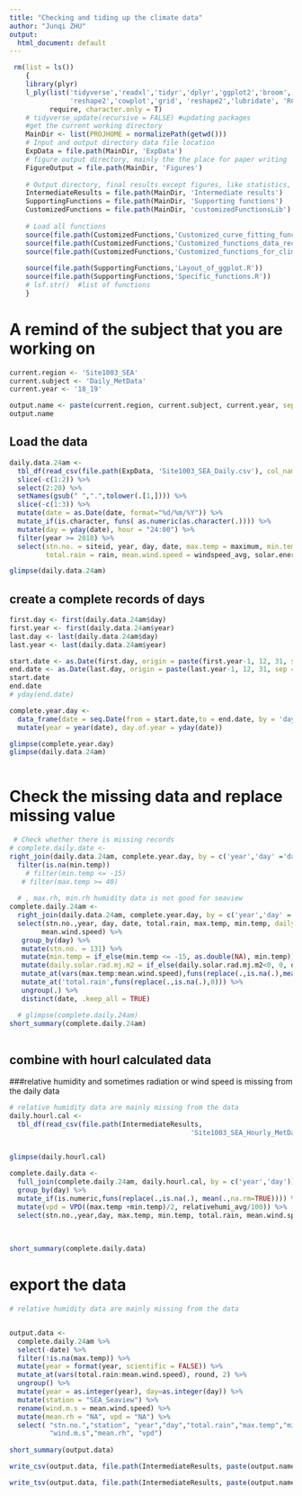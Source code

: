 ```yaml
---
title: "Checking and tiding up the climate data"
author: "Junqi ZHU"
output:
  html_document: default
---
```


```r
 rm(list = ls())
    {
    library(plyr)
    l_ply(list('tidyverse','readxl','tidyr','dplyr','ggplot2','broom','ggthemes','plotly','purrr',
               'reshape2','cowplot','grid', 'reshape2','lubridate', 'RColorBrewer', 'datacheck'), 
          require, character.only = T)
    # tidyverse_update(recursive = FALSE) #updating packages
    #get the current working directory
    MainDir <- list(PROJHOME = normalizePath(getwd()))
    # Input and output directory data file location
    ExpData = file.path(MainDir, 'ExpData')
    # figure output directory, mainly the the place for paper writing 
    FigureOutput = file.path(MainDir, 'Figures')
    
    # Output directory, final results except figures, like statistics, and intermediate data set
    IntermediateResults = file.path(MainDir, 'Intermediate results')  
    SupportingFunctions = file.path(MainDir, 'Supporting functions')
    CustomizedFunctions = file.path(MainDir, 'customizedFunctionsLib')
    
    # Load all functions
    source(file.path(CustomizedFunctions,'Customized_curve_fitting_functions.R'))
    source(file.path(CustomizedFunctions,'Customized_functions_data_reconstruction.R'))
    source(file.path(CustomizedFunctions,'Customized_functions_for_climate.R'))
    
    source(file.path(SupportingFunctions,'Layout_of_ggplot.R'))
    source(file.path(SupportingFunctions,'Specific_functions.R'))
    # lsf.str()  #list of functions
    } 
```

# A remind of the subject that you are working on
```r
current.region <- 'Site1003_SEA'
current.subject <- 'Daily_MetData'
current.year <- '18_19'

output.name <- paste(current.region, current.subject, current.year, sep = '_')
output.name

```

## Load the data
```r

daily.data.24am <- 
  tbl_df(read_csv(file.path(ExpData, 'Site1003_SEA_Daily.csv'), col_names = F)) %>% 
  slice(-c(1:2)) %>% 
  select(2:20) %>%
  setNames(gsub(" ",".",tolower(.[1,]))) %>%
  slice(-c(1:3)) %>% 
  mutate(date = as.Date(date, format="%d/%m/%Y")) %>% 
  mutate_if(is.character, funs( as.numeric(as.character(.)))) %>%
  mutate(day = yday(date), hour = "24:00") %>% 
  filter(year >= 2018) %>% 
  select(stn.no. = siteid, year, day, date, max.temp = maximum, min.temp = minimum,
         total.rain = rain, mean.wind.speed = windspeed_avg, solar.energy)

glimpse(daily.data.24am)

```

## create a complete records of days
```r
first.day <- first(daily.data.24am$day)
first.year <- first(daily.data.24am$year)
last.day <- last(daily.data.24am$day)
last.year <- last(daily.data.24am$year)

start.date <- as.Date(first.day, origin = paste(first.year-1, 12, 31, sep = '-'))
end.date <- as.Date(last.day, origin = paste(last.year-1, 12, 31, sep = '-'))
start.date
end.date
# yday(end.date)

complete.year.day <- 
  data_frame(date = seq.Date(from = start.date,to = end.date, by = 'day')) %>% 
  mutate(year = year(date), day.of.year = yday(date))

glimpse(complete.year.day)
glimpse(daily.data.24am)
  
```
# Check the missing data and replace missing value
```r

 # Check whether there is missing records
# complete.daily.date <- 
right_join(daily.data.24am, complete.year.day, by = c('year','day' ='day.of.year','date')) %>% 
  filter(is.na(min.temp))
    # filter(min.temp <= -15)
   # filter(max.temp >= 40)
  
  # , max.rh, min.rh humidity data is not good for seaview
complete.daily.24am <-
  right_join(daily.data.24am, complete.year.day, by = c('year','day' ='day.of.year', 'date')) %>% 
  select(stn.no.,year, day, date, total.rain, max.temp, min.temp, daily.solar.rad.mj.m2 = solar.energy,
        mean.wind.speed) %>% 
   group_by(day) %>% 
   mutate(stn.no. = 131) %>% 
   mutate(min.temp = if_else(min.temp <= -15, as.double(NA), min.temp)) %>% 
   mutate(daily.solar.rad.mj.m2 = if_else(daily.solar.rad.mj.m2<0, 0, daily.solar.rad.mj.m2)) %>% 
   mutate_at(vars(max.temp:mean.wind.speed),funs(replace(.,is.na(.),mean(.,na.rm=TRUE)))) %>% 
   mutate_at('total.rain',funs(replace(.,is.na(.),0))) %>%
   ungroup(.) %>% 
   distinct(date, .keep_all = TRUE) 

  # glimpse(complete.daily.24am)
short_summary(complete.daily.24am)
  
```

## combine with hourl calculated data
###relative humidity and sometimes radiation or wind speed is missing from the daily data
```r
# relative humidity data are mainly missing from the data
daily.hourl.cal <- 
  tbl_df(read_csv(file.path(IntermediateResults, 
                                             'Site1003_SEA_Hourly_MetData_18_19.daily.cal.csv'))) 
  

glimpse(daily.hourl.cal)

complete.daily.data <- 
  full_join(complete.daily.24am, daily.hourl.cal, by = c('year','day')) %>% 
  group_by(day) %>% 
  mutate_if(is.numeric,funs(replace(.,is.na(.), mean(.,na.rm=TRUE)))) %>% 
  mutate(vpd = VPD((max.temp +min.temp)/2, relativehumi_avg/100)) %>% 
  select(stn.no.,year,day, max.temp, min.temp, total.rain, mean.wind.speed, relativehumi_avg, vpd, daily.solar.rad.mj.m2)  
    
  
    
short_summary(complete.daily.data)  

```


# export the data
```r
# relative humidity data are mainly missing from the data


output.data <- 
  complete.daily.24am %>% 
  select(-date) %>% 
  filter(!is.na(max.temp)) %>% 
  mutate(year = format(year, scientific = FALSE)) %>% 
  mutate_at(vars(total.rain:mean.wind.speed), round, 2) %>% 
  ungroup() %>% 
  mutate(year = as.integer(year), day=as.integer(day)) %>% 
  mutate(station = "SEA_Seaview") %>% 
  rename(wind.m.s = mean.wind.speed) %>%
  mutate(mean.rh = "NA", vpd = "NA") %>% 
  select( "stn.no.","station", "year","day","total.rain","max.temp","min.temp", "daily.solar.rad.mj.m2", 
          "wind.m.s","mean.rh", "vpd")
  
short_summary(output.data)

write_csv(output.data, file.path(IntermediateResults, paste(output.name, "APSIM_input.csv", sep = '_')))

write_tsv(output.data, file.path(IntermediateResults, paste(output.name, "APSIM_input.met", sep = '_')))
```





















